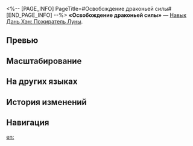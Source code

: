 <%-- [PAGE_INFO]
PageTitle=#Освобождение драконьей силы#
[END_PAGE_INFO] --%>
{{Навык Инфобокс
|Название         = Освобождение драконьей силы
|Изображение      = Навык Освобождение драконьей силы.png
|Персонаж         = Дань Хэн Пожиратель Луны
|Тип              = Навык
|Тэг              = Усиление
|УронСтойк        = 
|ЭнергияГен       = 
|Энергия          = 
|Длительность     = 
|Описание         = Усиливает эффект базовой атаки до 3 раз. Использование этого умения не расходует очки навыков и не считается за использование навыка.<br />1 усиление меняет атаку Лотос покровительства на атаку Превосходство.<br />2 усиления меняют атаку Лотос покровительства на атаку Божественное копьё.<br />3 усиления меняют атаку Лотос покровительства на атаку Стремительный прыжок.<br />Во время использования атаки Божественное копьё или Стремительный прыжок, начиная с 4 удара, перед каждым ударом Дань Хэн: Пожиратель Луны получает 1 ур. статуса Громкий рёв, который повышает его крит. урон на {{Цвет|Выделенный|6%—13,2%}}. Этот эффект может складываться до 4 раз и длится до конца хода персонажа.
|Свойство1        = 
|Масштабирование1 = 
}}
'''«Освобождение драконьей силы»''' — [[Навык]] [[Дань Хэн: Пожиратель Луны]].

==Превью==
{{Превью
|Файл = Освобождение драконьей силы Превью
}}

==Масштабирование==
{{Масштабирование навыка
|6%;6.6%;7.2%;7.8%;8.4%;9%;9.75%;10.5%;11.25%;12%;12.6%;13.2%;13.8%;14.4%;15%
}}

==На других языках==
{{На других языках
|en   = Dracore Libre
|zhs  = 龙力自在
|zht  = 龍力自在
|ja   = {{Rubi|龍力自在|りゅうりきじざい}}
|ko   = 자유로운 용의 힘
|es   = Libre de ataduras
|fr   = Déchaînement du dragon
|ru   = Освобождение драконьей силы
|th   = Dracore Libre
|vi   = Long Lực Tự Tại
|de   = Zügellos
|id   = Dracore Libre
|pt   = Dracore Libre
}}

==История изменений==
{{История изменений|3.5}}

==Навигация==
{{Навык Навбокс|Дань Хэн Пожиратель Луны}}

[[en:]]